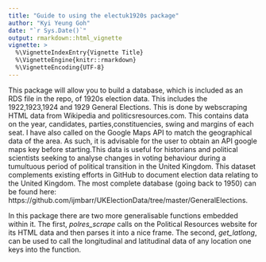 ```yaml
---
title: "Guide to using the electuk1920s package"
author: "Kyi Yeung Goh"
date: "`r Sys.Date()`"
output: rmarkdown::html_vignette
vignette: >
  %\VignetteIndexEntry{Vignette Title}
  %\VignetteEngine{knitr::rmarkdown}
  %\VignetteEncoding{UTF-8}
---
```

This package will allow you to build a database, which is included as an RDS file in the repo, of 1920s election data. This includes the 1922,1923,1924 and 1929 General Elections. This is done by webscraping HTML data from Wikipedia and politicsresources.com. This contains data on the year, candidates, parties,constituencies, swing and margins of each seat. I have also called on the Google Maps API to match the geographical data of the area. As such, it is advisable for the user to obtain an API google maps key before starting.This data is useful for historians and political scientists seeking to analyse changes in voting behaviour during a tumultuous period of political transition in the United Kingdom. This dataset complements existing efforts in GitHub to document election data relating to the United Kingdom. The most complete database (going back to 1950) can be found here: https://github.com/ijmbarr/UKElectionData/tree/master/GeneralElections. 

In this package there are two more generalisable functions embedded within it. The first, *polres_scrape* calls on the Political Resources website for its HTML data and then parses it into a nice frame. The second, *get_latlong*, can be used to call the longitudinal and latitudinal data of any location one keys into the function. 

